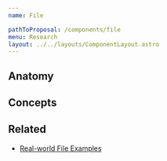 ```yaml
---
name: File

pathToProposal: /components/file
menu: Research
layout: ../../layouts/ComponentLayout.astro
---
```



<ComponentCoverage component="File" />

## Anatomy

<FileAnatomy />

## Concepts

<Concepts client:load component="File" />

## Related

- [Real-world File Examples](/components/file.research.examples)
